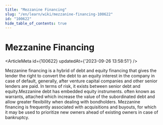 ```yaml
---
title: "Mezzanine Financing"
slug: "/en/learn/wiki/mezzanine-financing-100622"
id: "100622"
hide_table_of_contents: true
---
```



# Mezzanine Financing

<ArticleMeta id={100622} updatedAt={'2023-09-26 13:58:51'} />
<div className='border-solid border-b border-t-0 my-4 border-[var(--ifm-color-gray-300)]' />

Mezzanine financing is a hybrid of debt and equity financing that gives the lender the right to convert the debt to an equity interest in the company in case of default, generally, after venture capital companies and other senior lenders are paid. In terms of risk, it exists between senior debt and equity.Mezzanine debt has embedded equity instruments. often known as warrants, attached which increase the value of the subordinated debt and allow greater flexibility when dealing with bondholders. Mezzanine financing is frequently associated with acquisitions and buyouts, for which it may be used to prioritize new owners ahead of existing owners in case of bankruptcy.
